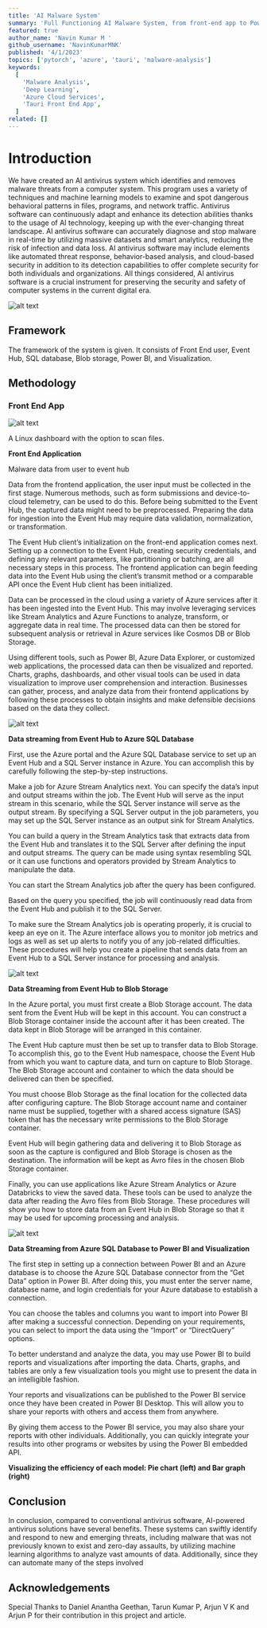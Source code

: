 ```yaml
---
title: 'AI Malware System'
summary: 'Full Functioning AI Malware System, from front-end app to Power BI Visualization'
featured: true
author_name: 'Navin Kumar M '
github_username: 'NavinKumarMNK'
published: '4/1/2023'
topics: ['pytorch', 'azure', 'tauri', 'malware-analysis']
keywords:
  [
    'Malware Analysis',
    'Deep Learning',
    'Azure Cloud Services',
    'Tauri Front End App',
  ]
related: []
---
```


# Introduction

We have created an AI antivirus system which identifies and removes malware threats from a computer system. This program uses a variety of techniques and machine learning models to examine and spot dangerous behavioral patterns in files, programs, and network traffic. Antivirus software can continuously adapt and enhance its detection abilities thanks to the usage of AI technology, keeping up with the ever-changing threat landscape. AI antivirus software can accurately diagnose and stop malware in real-time by utilizing massive datasets and smart analytics, reducing the risk of infection and data loss. AI antivirus software may include elements like automated threat response, behavior-based analysis, and cloud-based security in addition to its detection capabilities to offer complete security for both individuals and organizations. All things considered, AI antivirus software is a crucial instrument for preserving the security and safety of computer systems in the current digital era.

![alt text](https://ik.imagekit.io/mnk/post/AI-malware-system/image2.png?updatedAt=1683994479100)


## Framework

The framework of the system is given. It consists of Front End user, Event Hub, SQL database, Blob storage, Power BI, and Visualization.

## Methodology
### Front End App

![alt text](https://ik.imagekit.io/mnk/post/AI-malware-system/image3.png?updatedAt=1683994479094)


A Linux dashboard with the option to scan files.

**Front End Application**

Malware data from user to event hub

Data from the frontend application, the user input must be collected in the first stage. Numerous methods, such as form submissions and device-to-cloud telemetry, can be used to do this. Before being submitted to the Event Hub, the captured data might need to be preprocessed. Preparing the data for ingestion into the Event Hub may require data validation, normalization, or transformation.

The Event Hub client’s initialization on the front-end application comes next. Setting up a connection to the Event Hub, creating security credentials, and defining any relevant parameters, like partitioning or batching, are all necessary steps in this process. The frontend application can begin feeding data into the Event Hub using the client’s transmit method or a comparable API once the Event Hub client has been initialized.

Data can be processed in the cloud using a variety of Azure services after it has been ingested into the Event Hub. This may involve leveraging services like Stream Analytics and Azure Functions to analyze, transform, or aggregate data in real time. The processed data can then be stored for subsequent analysis or retrieval in Azure services like Cosmos DB or Blob Storage.

Using different tools, such as Power BI, Azure Data Explorer, or customized web applications, the processed data can then be visualized and reported. Charts, graphs, dashboards, and other visual tools can be used in data visualization to improve user comprehension and interaction. Businesses can gather, process, and analyze data from their frontend applications by following these processes to obtain insights and make defensible decisions based on the data they collect.

![alt text](
https://ik.imagekit.io/mnk/post/AI-malware-system/image4.jpg?updatedAt=1683994478998)


**Data streaming from Event Hub to Azure SQL Database**

First, use the Azure portal and the Azure SQL Database service to set up an Event Hub and a SQL Server instance in Azure. You can accomplish this by carefully following the step-by-step instructions.

Make a job for Azure Stream Analytics next. You can specify the data’s input and output streams within the job. The Event Hub will serve as the input stream in this scenario, while the SQL Server instance will serve as the output stream. By specifying a SQL Server output in the job parameters, you may set up the SQL Server instance as an output sink for Stream Analytics.

You can build a query in the Stream Analytics task that extracts data from the Event Hub and translates it to the SQL Server after defining the input and output streams. The query can be made using syntax resembling SQL or it can use functions and operators provided by Stream Analytics to manipulate the data.

You can start the Stream Analytics job after the query has been configured.

Based on the query you specified, the job will continuously read data from the Event Hub and publish it to the SQL Server.

To make sure the Stream Analytics job is operating properly, it is crucial to keep an eye on it. The Azure interface allows you to monitor job metrics and logs as well as set up alerts to notify you of any job-related difficulties. These procedures will help you create a pipeline that sends data from an Event Hub to a SQL Server instance for processing and analysis.

![alt text](https://ik.imagekit.io/mnk/post/AI-malware-system/image5.png?updatedAt=1683994479060)



**Data Streaming from Event Hub to Blob Storage**

In the Azure portal, you must first create a Blob Storage account. The data sent from the Event Hub will be kept in this account. You can construct a Blob Storage container inside the account after it has been created. The data kept in Blob Storage will be arranged in this container.

The Event Hub capture must then be set up to transfer data to Blob Storage. To accomplish this, go to the Event Hub namespace, choose the Event Hub from which you want to capture data, and turn on capture to Blob Storage. The Blob Storage account and container to which the data should be delivered can then be specified.

You must choose Blob Storage as the final location for the collected data after configuring capture. The Blob Storage account name and container name must be supplied, together with a shared access signature (SAS) token that has the necessary write permissions to the Blob Storage container.

Event Hub will begin gathering data and delivering it to Blob Storage as soon as the capture is configured and Blob Storage is chosen as the destination. The information will be kept as Avro files in the chosen Blob Storage container.

Finally, you can use applications like Azure Stream Analytics or Azure Databricks to view the saved data. These tools can be used to analyze the data after reading the Avro files from Blob Storage. These procedures will show you how to store data from an Event Hub in Blob Storage so that it may be used for upcoming processing and analysis.

![alt text](https://ik.imagekit.io/mnk/post/AI-malware-system/image6.jpg?updatedAt=1683994479073)


**Data Streaming from Azure SQL Database to Power BI and Visualization**

The first step in setting up a connection between Power BI and an Azure database is to choose the Azure SQL Database connector from the “Get Data” option in Power BI. After doing this, you must enter the server name, database name, and login credentials for your Azure database to establish a connection.

You can choose the tables and columns you want to import into Power BI after making a successful connection. Depending on your requirements, you can select to import the data using the “Import” or “DirectQuery” options.

To better understand and analyze the data, you may use Power BI to build reports and visualizations after importing the data. Charts, graphs, and tables are only a few visualization tools you might use to present the data in an intelligible fashion.

Your reports and visualizations can be published to the Power BI service once they have been created in Power BI Desktop. This will allow you to share your reports with others and access them from anywhere.

By giving them access to the Power BI service, you may also share your reports with other individuals. Additionally, you can quickly integrate your results into other programs or websites by using the Power BI embedded API.

**Visualizing the efficiency of each model: Pie chart (left) and Bar graph (right)**

## Conclusion

In conclusion, compared to conventional antivirus software, AI-powered antivirus solutions have several benefits. These systems can swiftly identify and respond to new and emerging threats, including malware that was not previously known to exist and zero-day assaults, by utilizing machine learning algorithms to analyze vast amounts of data. Additionally, since they can automate many of the steps involved

## Acknowledgements

Special Thanks to Daniel Anantha Geethan, Tarun Kumar P, Arjun V K and Arjun P for their contribution in this project and article.